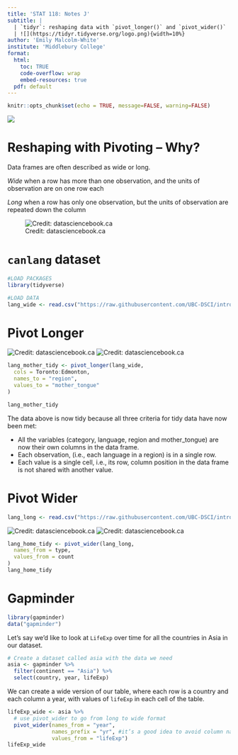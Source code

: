 ```yaml
---
title: 'STAT 118: Notes J'
subtitle: | 
  | `tidyr`: reshaping data with `pivot_longer()` and `pivot_wider()`
  | ![](https://tidyr.tidyverse.org/logo.png){width=10%}
author: 'Emily Malcolm-White'
institute: 'Middlebury College'
format:
  html: 
    toc: TRUE
    code-overflow: wrap
    embed-resources: true
  pdf: default
---
```


```r
knitr::opts_chunk$set(echo = TRUE, message=FALSE, warning=FALSE)
```

![](https://media.tenor.com/jy6WGzwRKlsAAAAC/ross-pivot-friends.gif)

# Reshaping with Pivoting -- Why? 

Data frames are often described as wide or long. 

*Wide* when a row has more than one observation, and the units of observation are on one row each

*Long* when a row has only one observation, but the units of observation are repeated down the column

![Credit: datasciencebook.ca](https://github.com/UBC-DSCI/introduction-to-datascience/blob/main/img/wrangling/pivot_functions.001.jpeg?raw=true)

# `canlang` dataset 

```r
#LOAD PACKAGES
library(tidyverse)

#LOAD DATA
lang_wide <- read.csv("https://raw.githubusercontent.com/UBC-DSCI/introduction-to-datascience/master/data/region_lang_top5_cities_wide.csv")
```

# Pivot Longer

![Credit: datasciencebook.ca](https://github.com/UBC-DSCI/introduction-to-datascience/blob/main/img/wrangling/pivot_functions.003.jpeg?raw=true)
![Credit: datasciencebook.ca](https://github.com/UBC-DSCI/introduction-to-datascience/blob/main/img/wrangling/pivot_longer.jpeg?raw=true)
```r
lang_mother_tidy <- pivot_longer(lang_wide,
  cols = Toronto:Edmonton,
  names_to = "region",
  values_to = "mother_tongue"
)

lang_mother_tidy
```


The data above is now tidy because all three criteria for tidy data have now been met:

- All the variables (category, language, region and mother_tongue) are now their own columns in the data frame.
- Each observation, (i.e., each language in a region) is in a single row.
- Each value is a single cell, i.e., its row, column position in the data frame is not shared with another value.

# Pivot Wider

```r
lang_long <- read.csv("https://raw.githubusercontent.com/UBC-DSCI/introduction-to-datascience/master/data/region_lang_top5_cities_long.csv")
```


![Credit: datasciencebook.ca](https://github.com/UBC-DSCI/introduction-to-datascience/blob/main/img/wrangling/pivot_functions.004.jpeg?raw=true)
![Credit: datasciencebook.ca](https://github.com/UBC-DSCI/introduction-to-datascience/blob/main/img/wrangling/pivot_wider.jpeg?raw=true)

```r
lang_home_tidy <- pivot_wider(lang_long,
  names_from = type,
  values_from = count
)
lang_home_tidy
```

# Gapminder

```r
library(gapminder)
data("gapminder")
```

Let’s say we’d like to look at `LifeExp` over time for all the countries in Asia in our dataset. 

```r
# Create a dataset called asia with the data we need
asia <- gapminder %>% 
  filter(continent == "Asia") %>% 
  select(country, year, lifeExp)
```

We can create a wide version of our table, where each row is a country and each column a year, with values of `lifeExp` in each cell of the table.

```r
lifeExp_wide <- asia %>% 
  # use pivot_wider to go from long to wide format
  pivot_wider(names_from = "year", 
              names_prefix = "yr", #it’s a good idea to avoid column names that start with a number
              values_from = "lifeExp")
lifeExp_wide
```



